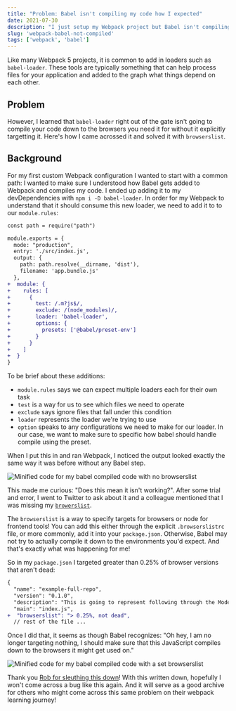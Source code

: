 ```yaml
---
title: "Problem: Babel isn't compiling my code how I expected"
date: 2021-07-30
description: "I just setup my Webpack project but Babel isn't compiling the way it should!"
slug: 'webpack-babel-not-compiled'
tags: ['webpack', 'babel']
---
```


Like many Webpack 5 projects, it is common to add in loaders such as
`babel-loader`. These tools are typically something that can help process
files for your application and added to the graph what things depend on each other.

## Problem

However, I learned that `babel-loader` right out of the gate isn't going
to compile your code down to the browsers you need it for without it explicitly
targetting it. Here's how I came acrossed it and solved it with `browserslist`.

## Background

For my first custom Webpack configuration I wanted to start with a common path:
I wanted to make sure I understood how Babel gets added to Webpack and compiles
my code. I ended up adding it to my devDependencies with `npm i -D babel-loader`.
In order for my Webpack to understand that it should consume this new loader,
we need to add it to to our `module.rules`:

```diff
const path = require("path")

module.exports = {  
  mode: "production",
  entry: './src/index.js',
  output: {
    path: path.resolve(__dirname, 'dist'),
    filename: 'app.bundle.js'
  },
+  module: {
+    rules: [
+      {
+        test: /.m?js$/,
+        exclude: /(node_modules)/,
+        loader: 'babel-loader',
+        options: {
+          presets: ['@babel/preset-env']
+        }
+      }
+    ]
+  }
}
```

To be brief about these additions:

- `module.rules` says we can expect multiple loaders each for their own task
- `test` is a way for us to see which files we need to operate
- `exclude` says ignore files that fall under this condition
- `loader` represents the loader we're trying to use
- `option` speaks to any configurations we need to make for our loader.
  In our case, we want to make sure to specific how babel should handle compile using the preset.

When I put this in and ran Webpack, I noticed the output looked
exactly the same way it was before without any Babel step. 

![Minified code for my babel compiled code with no browserslist](./images/babel_unset_browserslist.png)

This made me curious: "Does this mean it isn't working?". After some
trial and error, I went to Twitter to ask about it and a colleague
mentioned that I was missing my [`browerslist`](https://github.com/browserslist/browserslist).

The `browserslist` is a way to specify targets for browsers or node for
frontend tools! You can add this either through
the explicit `.browserslistrc` file, or more commonly, add it into your
`package.json`. Otherwise, Babel may not try to actually compile it down
to the environments you'd expect. And that's exactly what was happening
for me!

So in my `package.json` I targeted greater than 0.25% of browser versions that aren't dead:

```diff
{
  "name": "example-full-repo",
  "version": "0.1.0",
  "description": "This is going to represent following through the Modern JavaScript Tooling with React course by Andy Van Slaars.",
  "main": "index.js",
+  "browserslist": "> 0.25%, not dead",
  // rest of the file ...
```

Once I did that, it seems as though Babel recognizes: "Oh hey, I am no longer
targeting nothing, I should make sure that this JavaScript compiles down
to the browsers it might get used on."

![Minified code for my babel compiled code with a set browserslist](./images/browserslist_set_code.png)


Thank you [Rob for sleuthing this down](https://twitter.com/robcobbable/status/1421153958962343945?s=20)!
With this written down, hopefully I won't come across a bug like this again.
And it will serve as a good archive for others who might come across this
same problem on their webpack learning journey!